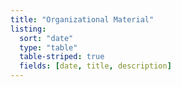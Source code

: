 ```yaml
---
title: "Organizational Material"
listing:
  sort: "date"
  type: "table"
  table-striped: true
  fields: [date, title, description]
---
```


